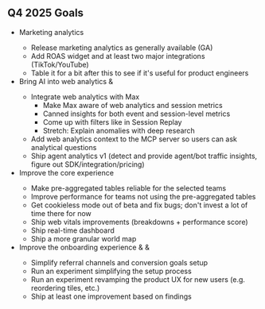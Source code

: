 ## Q4 2025 Goals

* Marketing analytics <TeamMember name="Javier Bahamondes" photo />
  * Release marketing analytics as generally available (GA)
  * Add ROAS widget and at least two major integrations (TikTok/YouTube)
  * Table it for a bit after this to see if it's useful for product engineers
* Bring AI into web analytics <TeamMember name="Lucas Ricoy" photo /> & <TeamMember name="Javier Bahamondes" photo />
  * Integrate web analytics with Max
    * Make Max aware of web analytics and session metrics
    * Canned insights for both event and session-level metrics
    * Come up with filters like in Session Replay
    * Stretch: Explain anomalies with deep research
  * Add web analytics context to the MCP server so users can ask analytical questions
  * Ship agent analytics v1 (detect and provide agent/bot traffic insights, figure out SDK/integration/pricing)
* Improve the core experience <TeamMember name="Lucas Ricoy" photo />
  * Make pre-aggregated tables reliable for the selected teams
  * Improve performance for teams not using the pre-aggregated tables
  * Get cookieless mode out of beta and fix bugs; don't invest a lot of time there for now
  * Ship web vitals improvements (breakdowns + performance score)
  * Ship real-time dashboard
  * Ship a more granular world map
* Improve the onboarding experience <TeamMember name="Anna Szell" photo /> & <TeamMember name="Lucas Ricoy" photo /> & <TeamMember name="Javier Bahamondes" photo />
  * Simplify referral channels and conversion goals setup
  * Run an experiment simplifying the setup process
  * Run an experiment revamping the product UX for new users (e.g. reordering tiles, etc.)
  * Ship at least one improvement based on findings

